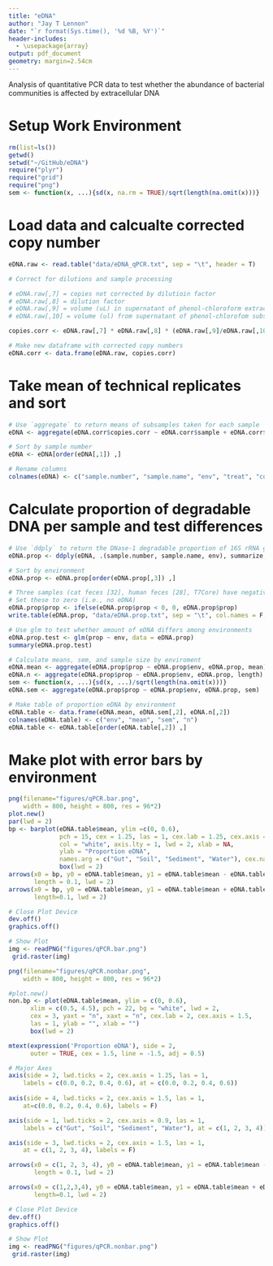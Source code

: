 ```yaml
---
title: "eDNA"
author: "Jay T Lennon"
date: "`r format(Sys.time(), '%d %B, %Y')`"
header-includes:
  - \usepackage{array}
output: pdf_document
geometry: margin=2.54cm
---
```


Analysis of quantitative PCR data to test whether the abundance of bacterial communities is affected by extracellular DNA

# Setup Work Environment 
```r
rm(list=ls())
getwd()
setwd("~/GitHub/eDNA")
require("plyr")
require("grid")
require("png")
sem <- function(x, ...){sd(x, na.rm = TRUE)/sqrt(length(na.omit(x)))}
```

# Load data and calcualte corrected copy number
```r
eDNA.raw <- read.table("data/eDNA_qPCR.txt", sep = "\t", header = T)

# Correct for dilutions and sample processing 

# eDNA.raw[,7] = copies not corrected by dilutioin factor
# eDNA.raw[,8] = dilution factor
# eDNA.raw[,9] = volume (uL) in supernatant of phenol-chloroform extraction
# eDNA.raw[,10] = volume (ul) from supernatant of phenol-chlorofom subsampled

copies.corr <- eDNA.raw[,7] * eDNA.raw[,8] * (eDNA.raw[,9]/eDNA.raw[,10])

# Make new dataframe with corrected copy numbers
eDNA.corr <- data.frame(eDNA.raw, copies.corr)
```

# Take mean of technical replicates and sort
```r
# Use `aggregate` to return means of subsamples taken for each sample
eDNA <- aggregate(eDNA.corr$copies.corr ~ eDNA.corr$sample + eDNA.corr$sample_name + eDNA.corr$env + eDNA.corr$treat, eDNA.corr, mean)

# Sort by sample number
eDNA <- eDNA[order(eDNA[,1]) ,]

# Rename columns
colnames(eDNA) <- c("sample.number", "sample.name", "env", "treat", "copy.number")
```

# Calculate proportion of degradable DNA per sample and test differences
```r
# Use `ddply` to return the DNase-1 degradable proportion of 16S rRNA gene copy
eDNA.prop <- ddply(eDNA, .(sample.number, sample.name, env), summarize, prop = 1 - ((copy.number[treat == "E"]) / (copy.number[treat == "C"])))

# Sort by environment
eDNA.prop <- eDNA.prop[order(eDNA.prop[,3]) ,]

# Three samples (cat feces [32], human feces [28], T7Core) have negative proportions
# Set these to zero (i.e., no eDNA)
eDNA.prop$prop <- ifelse(eDNA.prop$prop < 0, 0, eDNA.prop$prop)
write.table(eDNA.prop, "data/eDNA.prop.txt", sep = "\t", col.names = F, row.names = T)

# Use glm to test whether amount of eDNA differs among environments
eDNA.prop.test <- glm(prop ~ env, data = eDNA.prop)
summary(eDNA.prop.test)

# Calculate means, sem, and sample size by enviroment
eDNA.mean <- aggregate(eDNA.prop$prop ~ eDNA.prop$env, eDNA.prop, mean)
eDNA.n <- aggregate(eDNA.prop$prop ~ eDNA.prop$env, eDNA.prop, length)
sem <- function(x, ...){sd(x, ...)/sqrt(length(na.omit(x)))}
eDNA.sem <- aggregate(eDNA.prop$prop ~ eDNA.prop$env, eDNA.prop, sem)

# Make table of proportion eDNA by environment
eDNA.table <- data.frame(eDNA.mean, eDNA.sem[,2], eDNA.n[,2])
colnames(eDNA.table) <- c("env", "mean", "sem", "n")
eDNA.table <- eDNA.table[order(eDNA.table[,2]) ,]
```

# Make plot with error bars by environment
```r
png(filename="figures/qPCR.bar.png",
    width = 800, height = 800, res = 96*2)
plot.new()
par(lwd = 2)
bp <- barplot(eDNA.table$mean, ylim =c(0, 0.6), 
              pch = 15, cex = 1.25, las = 1, cex.lab = 1.25, cex.axis = 1, 
              col = "white", axis.lty = 1, lwd = 2, xlab = NA, 
              ylab = "Proportion eDNA",
              names.arg = c("Gut", "Soil", "Sediment", "Water"), cex.names = 0.9)
              box(lwd = 2)
arrows(x0 = bp, y0 = eDNA.table$mean, y1 = eDNA.table$mean - eDNA.table$sem, angle = 90,
       length = 0.1, lwd = 2)
arrows(x0 = bp, y0 = eDNA.table$mean, y1 = eDNA.table$mean + eDNA.table$sem, angle = 90,
       length=0.1, lwd = 2)

# Close Plot Device
dev.off()
graphics.off()

# Show Plot
img <- readPNG("figures/qPCR.bar.png")
 grid.raster(img)
```

```r
png(filename="figures/qPCR.nonbar.png",
    width = 800, height = 800, res = 96*2)

#plot.new()
non.bp <- plot(eDNA.table$mean, ylim = c(0, 0.6), 
      xlim = c(0.5, 4.5), pch = 22, bg = "white", lwd = 2, 
      cex = 3, yaxt = "n", xaxt = "n", cex.lab = 2, cex.axis = 1.5, 
      las = 1, ylab = "", xlab = "")
      box(lwd = 2)

mtext(expression('Proportion eDNA'), side = 2, 
      outer = TRUE, cex = 1.5, line = -1.5, adj = 0.5)

# Major Axes
axis(side = 2, lwd.ticks = 2, cex.axis = 1.25, las = 1,
    labels = c(0.0, 0.2, 0.4, 0.6), at = c(0.0, 0.2, 0.4, 0.6))
 
axis(side = 4, lwd.ticks = 2, cex.axis = 1.5, las = 1,
    at=c(0.0, 0.2, 0.4, 0.6), labels = F)

axis(side = 1, lwd.ticks = 2, cex.axis = 0.9, las = 1,
    labels = c("Gut", "Soil", "Sediment", "Water"), at = c(1, 2, 3, 4))

axis(side = 3, lwd.ticks = 2, cex.axis = 1.5, las = 1,
    at = c(1, 2, 3, 4), labels = F)

arrows(x0 = c(1, 2, 3, 4), y0 = eDNA.table$mean, y1 = eDNA.table$mean - eDNA.table$sem, angle = 90,
       length = 0.1, lwd = 2)

arrows(x0 = c(1,2,3,4), y0 = eDNA.table$mean, y1 = eDNA.table$mean + eDNA.table$sem, angle = 90,
       length=0.1, lwd = 2)

# Close Plot Device
dev.off()
graphics.off()

# Show Plot
img <- readPNG("figures/qPCR.nonbar.png")
 grid.raster(img)
```

